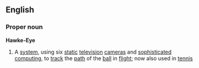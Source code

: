 ==English==
===Proper noun===
{{wikipedia}}
'''Hawke-Eye'''
#{{cricket}} A [[system]], using six [[static]] [[television]] [[camera]]s and [[sophisticated]] [[computing]], to [[track]] the [[path]] of the [[ball]] in [[flight]]; now also used in [[tennis]]